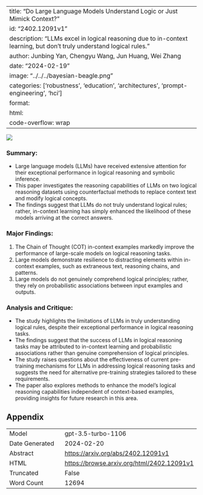 
---
title: "Do Large Language Models Understand Logic or Just Mimick Context?"
id: "2402.12091v1"
description: "LLMs excel in logical reasoning due to in-context learning, but don't truly understand logical rules."
author: Junbing Yan, Chengyu Wang, Jun Huang, Wei Zhang
date: "2024-02-19"
image: "../../../bayesian-beagle.png"
categories: ['robustness', 'education', 'architectures', 'prompt-engineering', 'hci']
format:
  html:
    code-overflow: wrap
---

![](../../../bayesian-beagle.png)

### **Summary:**
- Large language models (LLMs) have received extensive attention for their exceptional performance in logical reasoning and symbolic inference.
- This paper investigates the reasoning capabilities of LLMs on two logical reasoning datasets using counterfactual methods to replace context text and modify logical concepts.
- The findings suggest that LLMs do not truly understand logical rules; rather, in-context learning has simply enhanced the likelihood of these models arriving at the correct answers.

### **Major Findings:**
1. The Chain of Thought (COT) in-context examples markedly improve the performance of large-scale models on logical reasoning tasks.
2. Large models demonstrate resilience to distracting elements within in-context examples, such as extraneous text, reasoning chains, and patterns.
3. Large models do not genuinely comprehend logical principles; rather, they rely on probabilistic associations between input examples and outputs.

### **Analysis and Critique:**
- The study highlights the limitations of LLMs in truly understanding logical rules, despite their exceptional performance in logical reasoning tasks.
- The findings suggest that the success of LLMs in logical reasoning tasks may be attributed to in-context learning and probabilistic associations rather than genuine comprehension of logical principles.
- The study raises questions about the effectiveness of current pre-training mechanisms for LLMs in addressing logical reasoning tasks and suggests the need for alternative pre-training strategies tailored to these requirements.
- The paper also explores methods to enhance the model’s logical reasoning capabilities independent of context-based examples, providing insights for future research in this area.

## Appendix

|          |          |
|----------|----------|
| Model     | gpt-3.5-turbo-1106       |
| Date Generated     | 2024-02-20       |
| Abstract | [https://arxiv.org/abs/2402.12091v1](https://arxiv.org/abs/2402.12091v1)        |
| HTML     | [https://browse.arxiv.org/html/2402.12091v1](https://browse.arxiv.org/html/2402.12091v1)       |
| Truncated       | False       |
| Word Count       | 12694       |